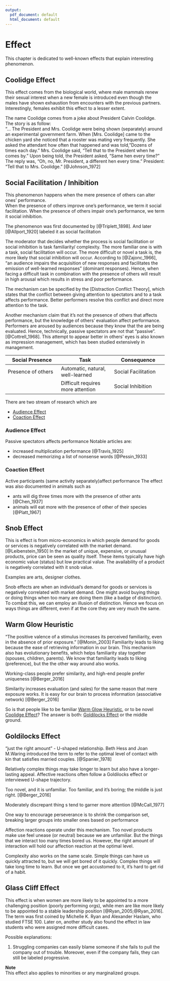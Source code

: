 ```yaml
---
output:
  pdf_document: default
  html_document: default
---
```

# Effect

This chapter is dedicated to well-known effects that explain interesting phenomenon. 

## Coolidge Effect
This effect comes from the biological world, where male mammals renew their sexual interest when a new female is introduced even though the males have shown exhaustion from encounters with the previous partners. Interestingly, females exhibit this effect to a lesser extent.  

The name Coolidge comes from a joke about President Calvin Coolidge. The story is as follow:  
"... The President and Mrs. Coolidge were being shown (separately) around an experimental government farm. When [Mrs. Coolidge] came to the chicken yard she noticed that a rooster was mating very frequently. She asked the attendant how often that happened and was told, "Dozens of times each day." Mrs. Coolidge said, "Tell that to the President when he comes by." Upon being told, the President asked, "Same hen every time?" The reply was, "Oh, no, Mr. President, a different hen every time." President: "Tell that to Mrs. Coolidge." [@Johnson_1972]  

## Social Facilitation / Inhibition

This phenomenon happens when the mere presence of others can alter ones' performance.  
When the presence of others improve one's performance, we term it social facilitation.
When the presence of others impair one's performance, we term it social inhibition.

The phenomenon was first documented by [@Triplett_1898]. And later [@Allport_1920] labeled it as social facilitation

The moderator that decides whether the process is social facilitation or social inhibition is task familiarity/ complexity. The more familiar one is with a task, social facilitation will occur. The more difficult or novel a task is, the more likely that social inhibition will occur. According to [@Zajonc_1966], "an audience impairs the acquisition of new responses and facilitates the emission of well-learned responses" (dominant responses). Hence, when facing a difficult task in combination with the presence of others will result in high arousal which results in stress and poor performance. 

The mechanism can be specified by the [Distraction Conflict Theory], which states that the conflict between giving attention to spectators and to a task affects performance. Better performers resolve this conflict and direct more attention to the task.

Another mechanism claim that it's not the presence of others that affects performance, but the knowledge of others' evaluation affect performance. Performers are aroused by audiences because they know that the are being evaluated. Hence, technically, passive spectators are not that "passive". [@Cottrell_1968]. This attempt to appear better in others' eyes is also known as impression management, which has been studied extensively in management.


|Social Presence | Task | Consequence|
|---|---|---|
|Presence of others |Automatic, natural, well-learned|Social Facilitation|
||Difficult requires more attention|Social Inhibition|


There are two stream of research which are   

 * [Audience Effect]  
 * [Coaction Effect]  

### Audience Effect
Passive spectators affects performance
Notable articles are:  

 * increased multiplication performance [@Travis_1925]
 * decreased memorizing a list of nonsense words [@Pessin_1933]

### Coaction Effect
Active participants (same activity separately)affect performance 
The effect was also documented in animals such as  

 * ants will dig three times more with the presence of other ants  [@Chen_1937]
 * animals will eat more with the presence of other of their species  [@Platt_1967]
 
 
## Snob Effect
This is effect is from micro-economics in which people demand for goods or services is negatively correlated with the market demand.  [@Leibenstein_1950]
In the market of unique, expensive, or unusual products, price can be seen as quality itself. These items typically have high economic value (status) but low practical value. The availability of a product is negatively correlated with it snob value. 

Examples are arts, designer clothes.  

Snob effects are when an individual's demand for goods or services is negatively correlated with market demand. One might avoid buying things or doing things when too many are doing them (like a badge of distinction). To combat this, we can employ an illusion of distinction. Hence we focus on ways things are different, even if at the core they are very much the same. 


## Warm Glow Heuristic
"The positive valence of a stimulus increases its perceived familiarity, even in the absence of prior exposure." [@Monin_2003]
Familiarity leads to liking because the ease of retrieving information in our brain. This mechanism also has evolutionary benefits, which helps familiarity stay together (spouses, children, parents). 
We know that familiarity leads to liking (preference), but the the other way around also works.  

Working-class people prefer similarity, and high-end people prefer uniqueness [@Berger_2016]

Similarity increases evaluation (and sales) for the same reason that mere exposure works. It is easy for our brain to process information (associative network) [@Berger_2016]  

So is that people like to be familiar [Warm Glow Heuristic], or to be novel [Coolidge Effect]? The answer is both: [Goldilocks Effect] or the middle ground.

## Goldilocks Effect
"just the right amount" - U-shaped relationship. Beth Hess and Joan M.Waring introduced the term to refer to the optimal level of contact with kin that satisfies married couples. [@Spanier_1978]   

Relatively complex things may take longer to learn but also have a longer-lasting appeal. Affective reactions often follow a Goldilocks effect or interviewed U-shape trajectory.   

Too novel, and it is unfamiliar. Too familiar, and it's boring; the middle is just right. [@Berger_2016]  

Moderately discrepant thing s tend to garner more attention [@McCall_1977]  

One way to encourage perseverance is to shrink the comparison set, breaking larger groups into smaller ones based on performance  

Affection reactions operate under this mechanism. Too novel products make use feel unease (or neutral) because we are unfamiliar. But the things that we interact too many times bored us. However, the right amount of interaction will hold our affection reaction at the optimal level.

Complexity also works on the same scale. Simple things can have us quickly attracted to, but we will get bored of it quickly. 
Complex things will take long time to learn. But once we get accustomed to it, it's hard to get rid of a habit.


## Glass Cliff Effect 

This effect is when women are more likely to be appointed to a more challenging position (poorly performing orgs), while men are like more likely to be appointed to a stable leadership position [@Ryan_2005;@Ryan_2016]. The term was first coined by Michelle K. Ryan and Alexander Haslam, who studied FTSE 100. Later on, another study also found the effect in law students who were assigned more difficult cases.

Possible explanations: 

 (1) Struggling companies can easily blame someone if she fails to pull the company out of trouble. Moreover, even if the company fails, they can still be labeled progressive.


**Note**  
This effect also applies to minorities or any marginalized groups.


